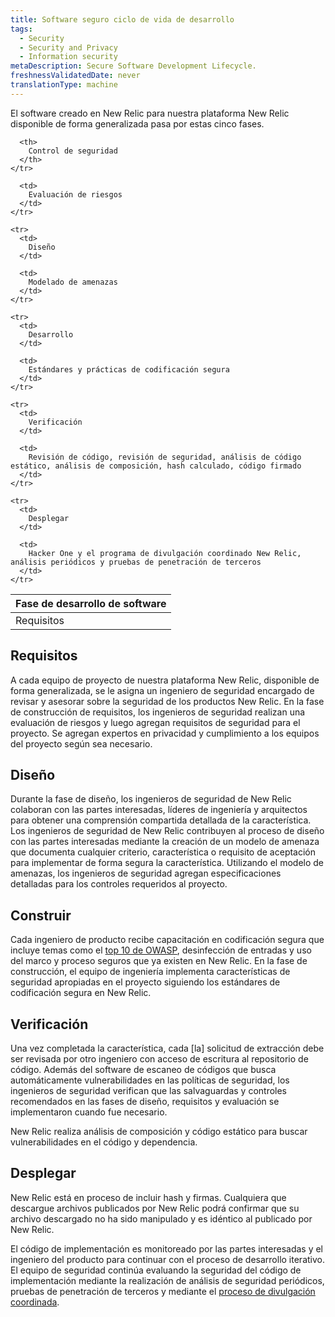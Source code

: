 ```yaml
---
title: Software seguro ciclo de vida de desarrollo
tags:
  - Security
  - Security and Privacy
  - Information security
metaDescription: Secure Software Development Lifecycle.
freshnessValidatedDate: never
translationType: machine
---
```


El software creado en New Relic para nuestra plataforma New Relic disponible de forma generalizada pasa por estas cinco fases.

<table>
  <thead>
    <tr>
      <th style={{ width: "400px"}}>
        Fase de desarrollo de software
      </th>

      <th>
        Control de seguridad
      </th>
    </tr>
  </thead>

  <tbody>
    <tr>
      <td>
        Requisitos
      </td>

      <td>
        Evaluación de riesgos
      </td>
    </tr>

    <tr>
      <td>
        Diseño
      </td>

      <td>
        Modelado de amenazas
      </td>
    </tr>

    <tr>
      <td>
        Desarrollo
      </td>

      <td>
        Estándares y prácticas de codificación segura
      </td>
    </tr>

    <tr>
      <td>
        Verificación
      </td>

      <td>
        Revisión de código, revisión de seguridad, análisis de código estático, análisis de composición, hash calculado, código firmado
      </td>
    </tr>

    <tr>
      <td>
        Desplegar
      </td>

      <td>
        Hacker One y el programa de divulgación coordinado New Relic, análisis periódicos y pruebas de penetración de terceros
      </td>
    </tr>
  </tbody>
</table>

## Requisitos

A cada equipo de proyecto de nuestra plataforma New Relic, disponible de forma generalizada, se le asigna un ingeniero de seguridad encargado de revisar y asesorar sobre la seguridad de los productos New Relic. En la fase de construcción de requisitos, los ingenieros de seguridad realizan una evaluación de riesgos y luego agregan requisitos de seguridad para el proyecto. Se agregan expertos en privacidad y cumplimiento a los equipos del proyecto según sea necesario.

## Diseño

Durante la fase de diseño, los ingenieros de seguridad de New Relic colaboran con las partes interesadas, líderes de ingeniería y arquitectos para obtener una comprensión compartida detallada de la característica. Los ingenieros de seguridad de New Relic contribuyen al proceso de diseño con las partes interesadas mediante la creación de un modelo de amenaza que documenta cualquier criterio, característica o requisito de aceptación para implementar de forma segura la característica. Utilizando el modelo de amenazas, los ingenieros de seguridad agregan especificaciones detalladas para los controles requeridos al proyecto.

## Construir

Cada ingeniero de producto recibe capacitación en codificación segura que incluye temas como el [top 10 de OWASP](https://owasp.org/www-project-top-ten/), desinfección de entradas y uso del marco y proceso seguros que ya existen en New Relic. En la fase de construcción, el equipo de ingeniería implementa características de seguridad apropiadas en el proyecto siguiendo los estándares de codificación segura en New Relic.

## Verificación

Una vez completada la característica, cada \[la] solicitud de extracción debe ser revisada por otro ingeniero con acceso de escritura al repositorio de código. Además del software de escaneo de códigos que busca automáticamente vulnerabilidades en las políticas de seguridad, los ingenieros de seguridad verifican que las salvaguardas y controles recomendados en las fases de diseño, requisitos y evaluación se implementaron cuando fue necesario.

New Relic realiza análisis de composición y código estático para buscar vulnerabilidades en el código y dependencia.

## Desplegar

New Relic está en proceso de incluir hash y firmas. Cualquiera que descargue archivos publicados por New Relic podrá confirmar que su archivo descargado no ha sido manipulado y es idéntico al publicado por New Relic.

El código de implementación es monitoreado por las partes interesadas y el ingeniero del producto para continuar con el proceso de desarrollo iterativo. El equipo de seguridad continúa evaluando la seguridad del código de implementación mediante la realización de análisis de seguridad periódicos, pruebas de penetración de terceros y mediante el [proceso de divulgación coordinada](/docs/security/new-relic-security/data-privacy/reporting-security-vulnerabilities).